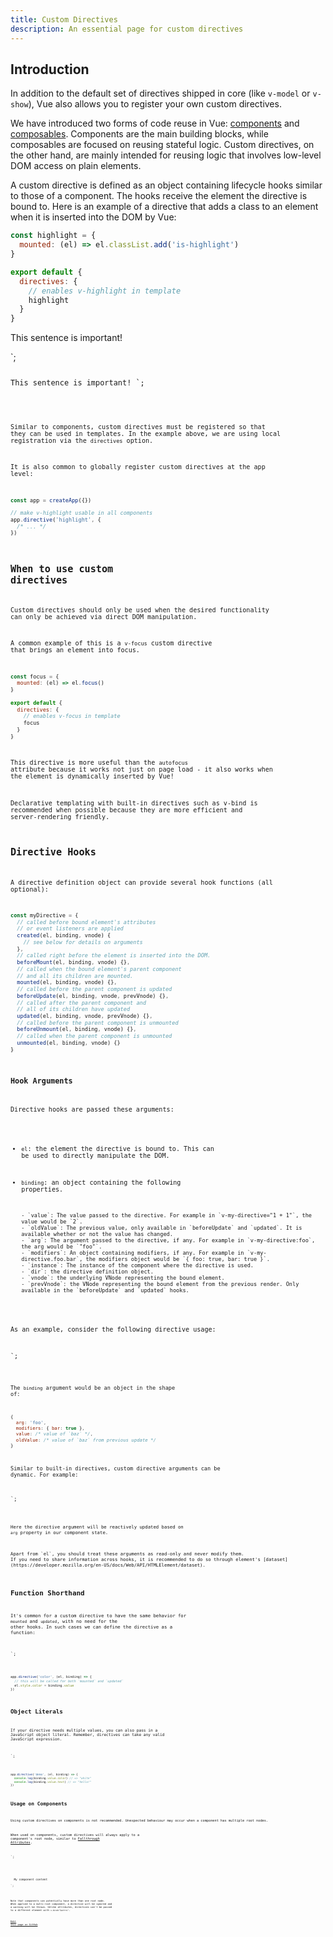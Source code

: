 ```yaml
---
title: Custom Directives
description: An essential page for custom directives
---
```



## Introduction

In addition to the default set of directives shipped in core (like `v-model` or `v-show`), Vue also allows you to register your own custom directives.

We have introduced two forms of code reuse in Vue: [components](https://vuejs.org/guide/essentials/component-basics.html) and [composables](https://vuejs.org/guide/reusability/composables.html). Components are the main building blocks, while composables are focused on reusing stateful logic. 
Custom directives, on the other hand, are mainly intended for reusing logic that involves low-level DOM access on plain elements.

A custom directive is defined as an object containing lifecycle hooks similar to those of a component. 
The hooks receive the element the directive is bound to. 
Here is an example of a directive that adds a class to an element when it is inserted into the DOM by Vue:

```js
const highlight = {
  mounted: (el) => el.classList.add('is-highlight')
}

export default {
  directives: {
    // enables v-highlight in template
    highlight
  }
}
```
<p v-highlight>This sentence is important!</p>
`;

<Code code={template1} lang="vue" />

This sentence is important!
`;

<Code code={template2} lang="vue" />

Similar to components, custom directives must be registered so that they can be used in templates. 
In the example above, we are using local registration via the `directives` option.

It is also common to globally register custom directives at the app level:

```js
const app = createApp({})

// make v-highlight usable in all components
app.directive('highlight', {
  /* ... */
})
```
## When to use custom directives
Custom directives should only be used when the desired functionality can only be achieved via direct DOM manipulation.

A common example of this is a `v-focus` custom directive that brings an element into focus.

```js
const focus = {
  mounted: (el) => el.focus()
}

export default {
  directives: {
    // enables v-focus in template
    focus
  }
}
```
This directive is more useful than the `autofocus` attribute because it works not just on page load - 
it also works when the element is dynamically inserted by Vue!

Declarative templating with built-in directives such as v-bind is recommended when possible because they are more efficient and server-rendering friendly.

## Directive Hooks
A directive definition object can provide several hook functions (all optional):

```js
const myDirective = {
  // called before bound element's attributes
  // or event listeners are applied
  created(el, binding, vnode) {
    // see below for details on arguments
  },
  // called right before the element is inserted into the DOM.
  beforeMount(el, binding, vnode) {},
  // called when the bound element's parent component
  // and all its children are mounted.
  mounted(el, binding, vnode) {},
  // called before the parent component is updated
  beforeUpdate(el, binding, vnode, prevVnode) {},
  // called after the parent component and
  // all of its children have updated
  updated(el, binding, vnode, prevVnode) {},
  // called before the parent component is unmounted
  beforeUnmount(el, binding, vnode) {},
  // called when the parent component is unmounted
  unmounted(el, binding, vnode) {}
}
```
### Hook Arguments

Directive hooks are passed these arguments:

- `el`: the element the directive is bound to. This can be used to directly manipulate the DOM.

- `binding`: an object containing the following properties.

      - `value`: The value passed to the directive. For example in `v-my-directive="1 + 1"`, the value would be `2`.
      - `oldValue`: The previous value, only available in `beforeUpdate` and `updated`. It is available whether or not the value has changed.
      - `arg`: The argument passed to the directive, if any. For example in `v-my-directive:foo`, the arg would be `"foo"`.
      - `modifiers`: An object containing modifiers, if any. For example in `v-my-directive.foo.bar`, the modifiers object would be `{ foo: true, bar: true }`.
      - `instance`: The instance of the component where the directive is used.
      - `dir`: the directive definition object.
      - `vnode`: the underlying VNode representing the bound element.
      - `prevVnode`: the VNode representing the bound element from the previous render. Only available in the `beforeUpdate` and `updated` hooks.

As an example, consider the following directive usage:

<div v-example:foo.bar="baz">
`;

<Code code={template3} lang="vue" />

The `binding` argument would be an object in the shape of:

```js
{
  arg: 'foo',
  modifiers: { bar: true },
  value: /* value of `baz` */,
  oldValue: /* value of `baz` from previous update */
}
```
Similar to built-in directives, custom directive arguments can be dynamic. For example:

<div v-example:[arg]="value"></div>
`;

<Code code={template4} lang="vue" />

Here the directive argument will be reactively updated based on `arg` property in our component state.


<Aside>
Apart from `el`, you should treat these arguments as read-only and never modify them. 
If you need to share information across hooks, it is recommended to do so through element's [dataset](https://developer.mozilla.org/en-US/docs/Web/API/HTMLElement/dataset).
</Aside>

## Function Shorthand

It's common for a custom directive to have the same behavior for `mounted` and `updated`, 
with no need for the other hooks. In such cases we can define the directive as a function:

<div v-color="color"></div>
`;

<Code code={template5} lang="vue" />

```js
app.directive('color', (el, binding) => {
  // this will be called for both `mounted` and `updated`
  el.style.color = binding.value
})
```
## Object Literals

If your directive needs multiple values, you can also pass in a JavaScript object literal. 
Remember, directives can take any valid JavaScript expression.

<div v-demo="{ color: 'white', text: 'hello!' }"></div>
`;

<Code code={template6} lang="vue" />

```js
app.directive('demo', (el, binding) => {
  console.log(binding.value.color) // => "white"
  console.log(binding.value.text) // => "hello!"
})
```
## Usage on Components

<Aside title="Not recommended" type="caution">
Using custom directives on components is not recommended. Unexpected behaviour may occur when a component has multiple root nodes.
</Aside>

When used on components, custom directives will always apply to a component's root node, similar to [Fallthrough Attributes](https://vuejs.org/guide/components/attrs.html).

<MyComponent v-demo="test" />
`;

<Code code={template7} lang="vue" />

<!-- template of MyComponent -->

<div> <!-- v-demo directive will be applied here -->
  <span>My component content</span>
</div>
`;

<Code code={template8} lang="vue" />

Note that components can potentially have more than one root node. 
When applied to a multi-root component, a directive will be ignored and a warning will be thrown. 
Unlike attributes, directives can't be passed to a different element with `v-bind="$attrs"`.

[Edit this page on GitHub](https://github.com/vuejs/docs/edit/main/src/guide/reusability/custom-directives.md)